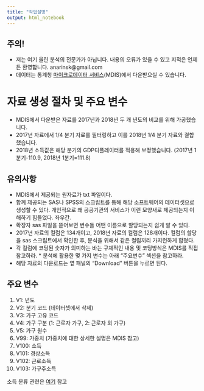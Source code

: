 ```yaml
---
title: "작업설명"
output: html_notebook
---
```



## 주의! 

* 저는 여기 올린 분석의 전문가가 아닙니다. 내용의 오류가 있을 수 있고 지적은 언제든 환영합니다. anarinsk@gmail.com
* 데이터는 통계청 [마이크로데이터 서비스](https://mdis.kostat.go.kr/)(MDIS)에서 다운받으실 수 있습니다. 

# 자료 생성 절차 및 주요 변수  

* MDIS에서 다운받은 자료를 2017년과 2018년 두 개 년도의 비교를 위해 가공했습니다.  
* 2017년 자료에서 1/4 분기 자료를 필터링하고 이를 2018년 1/4 분기 자료와 결합했습니다.  
* 2018년 소득값은 해당 분기의 GDP디플레이터를 적용해 보정했습니다. 
  (2017년 1분기-110.9, 2018년 1분기=111.8)

## 유의사항 

* MDIS에서 제공되는 원자료가 txt 파일이다. 
* 함께 제공되는 SAS나 SPSS의 스크립트를 통해 해당 소프트웨어의 데이터셋으로 생성할 수 있다. 개인적으로 왜 공공기관의 서비스가 이런 모양새로 제공되는지 이해하기 힘들었다. 좌우간. 
* 확장자 sas 파일을 뜯어보면 변수들 어떤 이름으로 할당되는지 쉽게 알 수 있다. 
* 2017년 자료의 컬럼은 134개이고, 2018년 자료의 컬럼은 128개이다. 컬럼의 할당을 sas 스크립트에서 확인한 후, 분석을 위해서 같은 컬럼끼리 가지런하게 합쳤다. 
* 각 컬럼에 코딩된 숫자가 의미하는 바는 구체적인 내용 및 코딩방식은 MDIS를 직접 참고하라. * 분석에 활용한 몇 가지 변수는 아래 "주요변수" 섹션을 참고하라. 
* 해당 자료의 다운로드는 옆 패널의 "Download" 버튼을 누르면 된다. 

## 주요 변수 

  1. V1: 년도 
  2. V2: 분기 코드 (데이터셋에서 삭제)
  3. V3: 가구 고유 코드
  4. V4: 가구 구분 (1: 근로자 가구, 2: 근로자 외 가구)
  5. V5: 가구 원수 
  6. V99: 가중치 (가중치에 대한 상세한 설명은 MDIS 참고)
  7. V100: 소득 
  8. V101: 경상소득 
  9. V102: 근로소득 
  10. V103: 가구주소득 
  
  소득 분류 관련은 [여기](https://eiec.kdi.re.kr/material/archive/concept/view.jsp?cc=00002000010000100005&cid=129) 참고 
